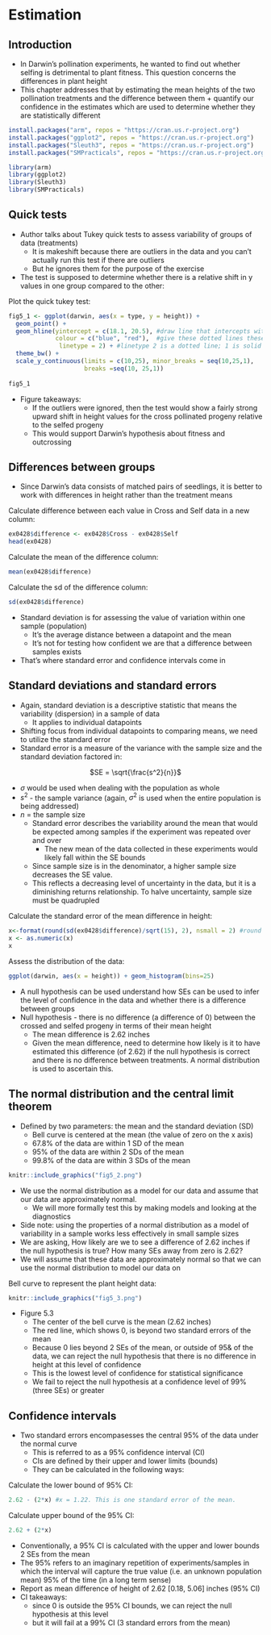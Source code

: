 # Estimation 

## Introduction 
- In Darwin's pollination experiments, he wanted to find out whether selfing is detrimental to plant fitness. This question concerns the differences in plant height 
- This chapter addresses that by estimating the mean heights of the two pollination treatments and the difference between them + quantify our confidence in the estimates which are used to determine whether they are statistically different 

```r
install.packages("arm", repos = "https://cran.us.r-project.org")
install.packages("ggplot2", repos = "https://cran.us.r-project.org")
install.packages("Sleuth3", repos = "https://cran.us.r-project.org")
install.packages("SMPracticals", repos = "https://cran.us.r-project.org")
```

```r
library(arm)
library(ggplot2)
library(Sleuth3)
library(SMPracticals)
```


## Quick tests 
- Author talks about Tukey quick tests to assess variability of groups of data (treatments)
  - It is makeshift because there are outliers in the data and you can’t actually run this test if there are outliers
  - But he ignores them for the purpose of the exercise 
- The test is supposed to determine whether there is a relative shift in y values in one group compared to the other: 

Plot the quick tukey test: 
```r
fig5_1 <- ggplot(darwin, aes(x = type, y = height)) + 
  geom_point() +
  geom_hline(yintercept = c(18.1, 20.5), #draw line that intercepts with the y axis at these y values 
             colour = c("blue", "red"),  #give these dotted lines these colors, respectively 
              linetype = 2) + #linetype 2 is a dotted line; 1 is solid 
  theme_bw() + 
  scale_y_continuous(limits = c(10,25), minor_breaks = seq(10,25,1),
                     breaks =seq(10, 25,1)) 
              
fig5_1    
```

- Figure takeaways: 
  - If the outliers were ignored, then the test would show a fairly strong upward shift in height values for the cross pollinated progeny relative to the selfed progeny 
  - This would support Darwin’s hypothesis about fitness and outcrossing 

## Differences between groups
- Since Darwin's data consists of matched pairs of seedlings, it is better to work with differences in height rather than the treatment means 


Calculate difference between each value in Cross and Self data in a new column:
```r
ex0428$difference <- ex0428$Cross - ex0428$Self 
head(ex0428)
```

Calculate the mean of the difference column: 
```r
mean(ex0428$difference) 
```

Calculate the sd of the difference column: 
```r
sd(ex0428$difference)
```

- Standard deviation is for assessing the value of variation within one sample (population) 
  - It’s the average distance between a datapoint and the mean 
  - It’s not for testing how confident we are that a difference between samples exists 
- That’s where standard error and confidence intervals come in 

## Standard deviations and standard errors 
- Again, standard deviation is a descriptive statistic that means the variability (dispersion) in a sample of data 
  - It applies to individual datapoints 
- Shifting focus from individual datapoints to comparing means, we need to utilize the standard error 
- Standard error is a measure of the variance with the sample size and the standard deviation factored in:

<center> 
$SE = \sqrt{\frac{s^2}{n}}$
</center>

- $\sigma$ would be used when dealing with the population as whole
- $s^2$ - the sample variance (again, $\sigma^2$ is used when the entire population is being addressed)
- $n$ = the sample size 
  - Standard error describes the variability around the mean that would be expected among samples if the experiment was repeated over and over
    - The new mean of the data collected in these experiments would likely fall within the SE bounds
  - Since sample size is in the denominator, a higher sample size decreases the SE value. 
  - This reflects a decreasing level of uncertainty in the data, but it is a diminishing returns relationship. To halve uncertainty, sample size must be quadrupled 

Calculate the standard error of the mean difference in height: 
```r
x<-format(round(sd(ex0428$difference)/sqrt(15), 2), nsmall = 2) #round to 2 decimal places 
x <- as.numeric(x)
x
```

Assess the distribution of the data: 
```r
ggplot(darwin, aes(x = height)) + geom_histogram(bins=25)
```

- A null hypothesis can be used understand how SEs can be used to infer the level of confidence in the data and whether there is a difference between groups
- Null hypothesis - there is no difference (a difference of 0) between the crossed and selfed progeny in terms of their mean height 
  - The mean difference is 2.62 inches 
  - Given the mean difference, need to determine how likely is it to have estimated this difference (of 2.62) if the null hypothesis is correct and there is no difference between treatments. A normal distribution is used to ascertain this. 

## The normal distribution and the central limit theorem 
- Defined by two parameters: the mean and the standard deviation (SD)
  - Bell curve is centered at the mean (the value of zero on the x axis)
  - 67.8% of the data are within 1 SD of the mean 
  - 95% of the data are within 2 SDs of the mean 
  - 99.8% of the data are within 3 SDs of the mean

```r
knitr::include_graphics("fig5_2.png")
```

- We use the normal distribution as a model for our data and assume that our data are approximately normal. 
  - We will more formally test this by making models and looking at the diagnostics
- Side note: using the properties of a normal distribution as a model of variability in a sample works less effectively in small sample sizes
- We are asking, How likely are we to see a difference of 2.62 inches if the null hypothesis is true? How many SEs away from zero is 2.62? 
- We will assume that these data are approximately normal so that we can use the normal distribution to model our data on 

Bell curve to represent the plant height data: 
```r
knitr::include_graphics("fig5_3.png")
```

- Figure 5.3 
  - The center of the bell curve is the mean (2.62 inches)
  - The red line, which shows 0, is beyond two standard errors of the mean 
  - Because 0 lies beyond 2 SEs of the mean, or outside of 95& of the data, we can reject the null hypothesis that there is no difference in height at this level of confidence 
  - This is the lowest level of confidence for statistical significance 
  - We fail to reject the null hypothesis at a confidence level of 99% (three SEs) or greater 

## Confidence intervals 
- Two standard errors encompasesses the central 95% of the data under the normal curve 
  - This is referred to as a 95% confidence interval (CI)
  - CIs are defined by their upper and lower limits (bounds)
  - They can be calculated in the following ways: 

Calculate the lower bound of 95% CI: 
```r
2.62 - (2*x) #x = 1.22. This is one standard error of the mean. 
```

Calculate upper bound of the 95% CI: 
```r
2.62 + (2*x) 
```
- Conventionally, a 95% CI is calculated with the upper and lower bounds 2 SEs from the mean 
- The 95% refers to an imaginary repetition of experiments/samples in which the interval will capture the true value (i.e. an unknown population mean) 95% of the time (in a long term sense) 
- Report as mean difference of height of 2.62 [0.18, 5.06] inches (95% CI)
- CI takeaways: 
  - since 0 is outside the 95% CI bounds, we can reject the null hypothesis at this level
  - but it will fail at a 99% CI (3 standard errors from the mean)
  


